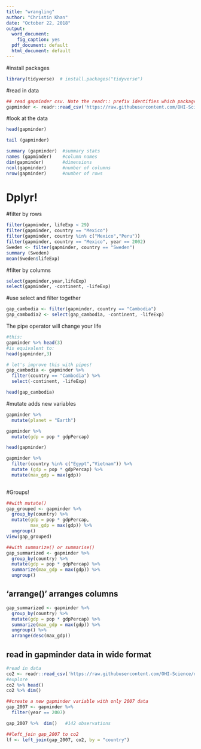 ```yaml
---
title: "wrangling"
author: "Christin Khan"
date: "October 22, 2018"
output:
  word_document: 
    fig_caption: yes
  pdf_document: default
  html_document: default
---
```


#install packages

```r
library(tidyverse)  # install.packages("tidyverse")
```

#read in data

```r
## read gapminder csv. Note the readr:: prefix identifies which package it's in
gapminder <- readr::read_csv('https://raw.githubusercontent.com/OHI-Science/data-science-training/master/data/gapminder.csv')
```

#look at the data

```r
head(gapminder) 
```
```r
tail (gapminder)
```

```r
summary (gapminder)  #summary stats
names (gapminder)    #column names
dim(gapminder)       #dimensions
ncol(gapminder)      #number of columns
nrow(gapminder)      #number of rows
```

# Dplyr!

#filter by rows

```r
filter(gapminder, lifeExp < 29)
filter(gapminder, country == "Mexico")
filter(gapminder, country %in% c("Mexico","Peru"))
filter(gapminder, country == "Mexico", year == 2002)
Sweden <- filter(gapminder, country == "Sweden")
summary (Sweden)
mean(Sweden$lifeExp)
```
#filter by columns

```r
select(gapminder,year,lifeExp)
select(gapminder, -continent, -lifeExp)
```
#use select and filter together

```r
gap_cambodia <- filter(gapminder, country == "Cambodia")
gap_cambodia2 <- select(gap_cambodia, -continent, -lifeExp)
```
The pipe operator will change your life
```r
#this:
gapminder %>% head(3)
#is equivalent to:
head(gapminder,3)

# let's improve this with pipes!
gap_cambodia <- gapminder %>%
  filter(country == "Cambodia") %>%
  select(-continent, -lifeExp)

head(gap_cambodia)

```

#mutate adds new variables
```r

gapminder %>% 
  mutate(planet = "Earth")

gapminder %>% 
  mutate(gdp = pop * gdpPercap)

head(gapminder)

gapminder %>%
  filter(country %in% c("Egypt","Vietnam")) %>% 
  mutate (gdp = pop * gdpPercap) %>% 
  mutate(max_gdp = max(gdp))
  

```

#Groups!

```r
##with mutate()
gap_grouped <- gapminder %>% 
  group_by(country) %>%
  mutate(gdp = pop * gdpPercap,
         max_gdp = max(gdp)) %>% 
  ungroup()
View(gap_grouped)

##with summarize() or summarise()
gap_summarized <- gapminder %>% 
  group_by(country) %>% 
  mutate(gdp = pop * gdpPercap) %>% 
  summarize(max_gdp = max(gdp)) %>% 
  ungroup()
```

## 'arrange()' arranges columns

```r
gap_summarized <- gapminder %>% 
  group_by(country) %>% 
  mutate(gdp = pop * gdpPercap) %>% 
  summarize(max_gdp = max(gdp)) %>% 
  ungroup() %>% 
  arrange(desc(max_gdp))
```
## read in gapminder data in wide format
```r
#read in data
co2 <- readr::read_csv('https://raw.githubusercontent.com/OHI-Science/data-science-training/master/data/co2.csv')
#explore
co2 %>% head()
co2 %>% dim()

##create a new gapminder variable with only 2007 data
gap_2007 <- gapminder %>% 
  filter(year == 2007)

gap_2007 %>%  dim()   #142 observations

##left_join gap_2007 to co2
lf <- left_join(gap_2007, co2, by = "country")
```



